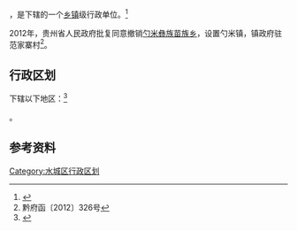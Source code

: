 {{中国乡级行政区|52/02/21/212/000}}

'''{{PAGENAMEBASE}}'''，是{{PRC admin/fullname|52/02/21/212/000|3}}下辖的一个[[乡镇|乡镇]]级行政单位。<ref>{{PRC admin/ref sgc|{{PRC admin/parent|52/02/21/212/000}}}}</ref>

2012年，贵州省人民政府批复同意撤销[[勺米彝族苗族乡|勺米彝族苗族乡]]，设置勺米镇，镇政府驻范家寨村<ref>黔府函〔2012〕326号</ref>。

== 行政区划 ==

{{PAGENAMEBASE}}下辖以下地区：<ref>{{PRC admin/ref sgc|52/02/21/212/000}}</ref>

{{PRC admin/children|52/02/21/212/000}}。

== 参考资料 ==

{{reflist}}

{{行政区划小作品}}
{{PRC admin/navcat|52/02/21/212/000}}

[[Category:水城区行政区划|Category:水城区行政区划]]